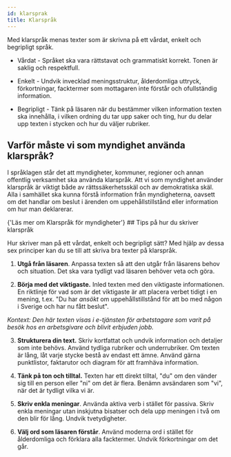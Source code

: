 ```yaml
---
id: klarsprak
title: Klarspråk
---
```



Med klarspråk menas texter som är skrivna på ett vårdat, enkelt och begripligt språk.

- Vårdat - Språket ska vara rättstavat och grammatiskt korrekt. Tonen är saklig och respektfull.

- Enkelt - Undvik invecklad meningsstruktur, ålderdomliga uttryck, förkortningar, facktermer som mottagaren inte förstår och ofullständig information.

- Begripligt - Tänk på läsaren när du bestämmer vilken information texten ska innehålla, i vilken ordning du tar upp saker och ting, hur du delar upp texten i stycken och hur du väljer rubriker.

## Varför måste vi som myndighet använda klarspråk?

I språklagen står det att myndigheter, kommuner, regioner och annan offentlig verksamhet ska använda klarspråk. Att vi som myndighet använder klarspråk är viktigt både av rättssäkerhetsskäl och av demokratiska skäl. Alla i samhället ska kunna förstå information från myndigheterna, oavsett om det handlar om beslut i ärenden om uppehållstillstånd eller information om hur man deklarerar.

<Link
  standalone
  href='https://www.isof.se/utforska/vagledningar/myndigheternas-skrivregler'
>
  {'Läs mer om Klarspråk för myndigheter'}
</Link>
## Tips på hur du skriver klarspråk

Hur skriver man på ett vårdat, enkelt och begripligt sätt? Med hjälp av dessa sex principer kan du se till att skriva bra texter på klarspråk.

1.  **Utgå från läsaren**. Anpassa texten så att den utgår från läsarens behov och situation. Det ska vara tydligt vad läsaren behöver veta och göra.

<div className='card-guidelines'>
  <InfoBanner
    type='success'
    title='Skriv'
    message='Du saknar behörighet. 
    Du har ingen giltig behörighet för att använda applikationen. 
    Vänd dig till din närmsta chef för att få behörighet till applikationen. Mejla eller ring helpdesk om du har behörighet, men ändå inte kommer in.'
  />
  <InfoBanner
    type='warning'
    title='Skriv inte'
    message='Behörighet saknas'
  />
</div>

2.  **Börja med det viktigaste.** Inled texten med den viktigaste informationen. En riktlinje för vad som är det viktigaste är att placera verbet tidigt i en mening, t.ex. "Du har _ansökt_ om uppehållstillstånd för att bo med någon i Sverige och har nu fått beslut".

_Kontext: Den här texten visas i e-tjänsten för arbetstagare som varit på besök hos en arbetsgivare och blivit erbjuden jobb._

<div className='card-guidelines'>
  <InfoBanner
    type='success'
    title='Skriv'
    message='Om du har besökt en arbetsgivare i Sverige och fått en anställning kan du ansöka om arbetstillstånd utan att behöva lämna Sverige. Du får inte börja arbeta i Sverige innan du har fått ett arbetstillstånd. Om du inte uppfyller alla krav för att ansöka inifrån Sverige ska du i stället lämna landet och ansöka om arbetstillstånd från ditt hemland.'
  />
  <InfoBanner
    type='warning'
    title='Skriv inte'
    message='För att få uppehållstillstånd är huvudregeln att tillstånd ska vara beviljat innan inresa till Sverige. Det finns däremot några undantag. Du som har besökt en arbetsgivare i Sverige och fått en anställning kan ansöka om arbetstillstånd utan att behöva lämna Sverige. Du får inte börja arbeta i Sverige innan du har fått ett arbetstillstånd.'
  />
</div>

3. **Strukturera din text.** Skriv kortfattat och undvik information och detaljer som inte behövs. Använd tydliga rubriker och underrubriker. Om texten är lång, låt varje stycke bestå av endast ett ämne. Använd gärna punktlistor, faktarutor och diagram för att framhäva information.

<div className='card-guidelines'>
  <InfoBanner
    type='success'
    title='Skriv'
    message='Viktigt att tänka på när du bifogar kopia av ditt pass
      Du ska skicka med kopior av de sidor i ditt pass som visar:

      - personuppgifter
      - giltighetstid
      - utfärdandeland
      - din namnteckning, om det finns ett fält för namnteckning
      - om du har tillstånd att bo i andra länder än ditt hemland.

      På kopiorna måste även siffror och tecken längst upp och längst ned på passidorna synas tydligt.

      Tänk på att uppgifterna kan finnas på olika sidor i passet, det är därför viktigt att du kopierar alla sidor som behövs.

      Det är viktigt att passet är undertecknat.'

/>

<InfoBanner
  type='warning'
  title='Skriv inte'
  message='Du ska skicka med kopior av de sidor i ditt pass som visar personuppgifter, giltighetstid, utfärdandeland, din namnteckning, samt uppgifter om du har tillstånd att bo i andra länder än ditt hemland. På kopiorna måste även siffror och tecken längst upp och längst ned på passidorna synas tydligt. Tänk på att uppgifterna kan finnas på olika sidor i passet, det är därför viktigt att du kopierar alla sidor som behövs. Det är viktigt att passet är undertecknat.'
/>
</div>

4. **Tänk på ton och tilltal.** Texten har ett direkt tilltal, "du" om den vänder sig till en person eller "ni" om det är flera. Benämn avsändaren som "vi", när det är tydligt vilka vi är.

<div className='card-guidelines'>
  <InfoBanner
    type='success'
    title='Skriv'
    message='Du har skickat in information till oss som visar att du har en fast anställning'
  />
  <InfoBanner
    type='warning'
    title='Skriv inte'
    message='Enligt den information som inkommit till Migrationsverket har du en fast anställning.'
  />
</div>

5. **Skriv enkla meningar**. Använda aktiva verb i stället för passiva. Skriv enkla meningar utan inskjutna bisatser och dela upp meningen i två om den blir för lång. Undvik tvetydigheter.

<div className='card-guidelines'>
  <InfoBanner
    type='success'
    title='Skriv'
    message='Om din situation förändras innan Migrationsverket har fattat beslut kan du komplettera din ansökan per post. Det kan till exempel vara att du har börjat arbeta, att du har avslutat dina studier eller att din familjesituation har förändrats.'
/>

<InfoBanner
  type='warning'
  title='Skriv inte'
  message='Om din situation förändras, till exempel att du har börjat arbeta, avslutat dina studier eller att din familjesituation har förändrats innan Migrationsverket har fattat beslut, kan du komplettera din ansökan per post.'
/>
</div>

6. **Välj ord som läsaren förstår**. Använd moderna ord i stället för ålderdomliga och förklara alla facktermer. Undvik förkortningar om det går.

<div className='card-guidelines'>
  <InfoBanner
    type='success'
    title='Skriv'
    message='få lämna in/skicka in om, på, till, för ska finnas'
/>

<InfoBanner
  type='warning'
  title='Skriv inte'
  message='erhålla, beviljas inkomma med avseende, beträffande, gällande,rörande skall föreligga'
/>
</div>
